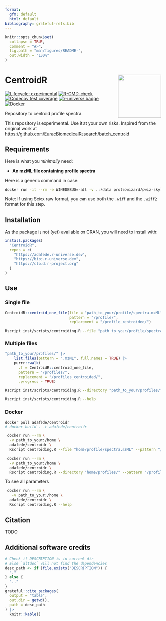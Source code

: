 ```yaml
---
format: 
  gfm: default
  html: default
bibliography: grateful-refs.bib
---
```


<!-- README.md is generated from README.qmd. Please edit that file -->

```r
knitr::opts_chunk$set(
  collapse = TRUE,
  comment = "#>",
  fig.path = "man/figures/README-",
  out.width = "100%"
)
```

# CentroidR <img src='https://raw.githubusercontent.com/adafede/CentroidR/main/man/figures/logo.svg' align="right" height="139" />

<!-- badges: start -->
[![Lifecycle: experimental](https://img.shields.io/badge/lifecycle-experimental-orange.svg)](https://lifecycle.r-lib.org/articles/stages.html#experimental)
[![R-CMD-check](https://github.com/adafede/CentroidR/actions/workflows/R-CMD-check.yaml/badge.svg)](https://github.com/adafede/CentroidR/actions/workflows/R-CMD-check.yaml)
[![Codecov test coverage](https://codecov.io/gh/adafede/CentroidR/graph/badge.svg)](https://app.codecov.io/gh/adafede/CentroidR)
[![r-universe badge](https://adafede.r-universe.dev/CentroidR/badges/version?&color=blue&style=classic)](https://adafede.r-universe.dev/CentroidR)
[![Docker](https://badgen.net/badge/docker/centroidr?icon&label)](https://hub.docker.com/r/adafede/centroidr/)
<!-- badges: end -->

Repository to centroid profile spectra.

This repository is experimental.
Use it at your own risks.
Inspired from the original work at <https://github.com/EuracBiomedicalResearch/batch_centroid>

## Requirements

Here is what you *minimally* need:

- **An mzML file containing profile spectra**

Here is a generic command in case:

``` bash
docker run -it --rm -e WINEDEBUG=-all -v .:/data proteowizard/pwiz-skyline-i-agree-to-the-vendor-licenses wine msconvert "path_to_your/raw/spectra.wiff" --ignoreUnknownInstrumentError
```

Note: If using Sciex raw format, you can use both the `.wiff` and the `.wiff2` format for this step.


## Installation

As the package is not (yet) available on CRAN, you will need to install with:

``` r
install.packages(
  "CentroidR",
  repos = c(
    "https://adafede.r-universe.dev",
    "https://bioc.r-universe.dev",
    "https://cloud.r-project.org"
  )
)
```

## Use

### Single file

```r
CentroidR::centroid_one_file(file = "path_to_your/profile/spectra.mzML",
                             pattern = "/profile/",
                             replacement = "/profile_centroided/")
```

``` bash
Rscript inst/scripts/centroiding.R --file "path_to_your/profile/spectra.mzML" --pattern "/profile/" --replacement "/profile_centroided/"
```

### Multiple files

```r
"path_to_your/profiles/" |>
    list.files(pattern = ".mzML", full.names = TRUE) |>
    purrr::walk(
      .f = CentroidR::centroid_one_file,
      pattern = "/profiles/",
      replacement = "/profiles_centroided/",
      .progress = TRUE)
```

``` bash
Rscript inst/scripts/centroiding.R --directory "path_to_your/profiles/" --pattern "/profiles/" --replacement "/profiles_centroided/"
```

``` bash
Rscript inst/scripts/centroiding.R --help
```

### Docker

``` bash
docker pull adafede/centroidr
# docker build . -t adafede/centroidr
```

``` bash
 docker run --rm \
  -v path_to_your:/home \
  adafede/centroidr \
  Rscript centroiding.R --file "home/profile/spectra.mzML" --pattern "/profile/" --replacement "/profile_centroided/"
```

``` bash
 docker run --rm \
  -v path_to_your:/home \
  adafede/centroidr \
  Rscript centroiding.R --directory "home/profiles/" --pattern "/profiles/" --replacement "/profiles_centroided/"
```

To see all parameters

``` bash
 docker run --rm \
   -v path_to_your:/home \
  adafede/centroidr \
  Rscript centroiding.R --help
```

## Citation

TODO

## Additional software credits

```r
# Check if DESCRIPTION is in current dir
# Else `altdoc` will not find the dependencies
desc_path <- if (file.exists("DESCRIPTION")) {
  "."
} else {
  ".."
}
grateful::cite_packages(
  output = "table",
  out.dir = getwd(),
  path = desc_path
) |> 
  knitr::kable()
```
